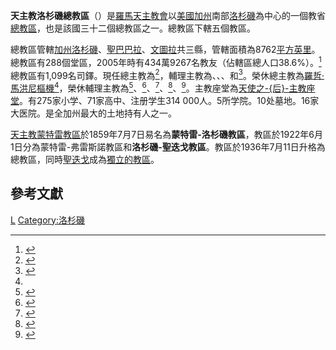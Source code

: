 {{Multiple issues|
{{Primarysources|time=2020-02-03T18:21:06+00:00}}
{{Refimprove|time=2020-02-03T18:21:06+00:00}}
}}
{{NoteTA
|1=zh-hk:雲先; zh-tw:文生;
|2=zh-hant:瑪爾定; zh-hans:玛尔定; zh-hk:瑪定;
}}
{{Infobox Roman Catholic diocese 
|Roman Catholic Diocese of = 天主教洛杉磯總教區 
|Latin name of diocese = Archidioecesis Angelorum in California
|border = catholic
|image = [[File:Lacathedral.jpg|250px]]
|caption = 天使之-{后}-主教座堂
|coat_of_arms = [[File:Roman_Catholic_Archdiocese_of_Los_Angeles.svg|175px]]
|coat_of_arms_caption = 總教區牧徽
|location = [[美國|美國]]洛杉磯
|territory = 洛杉磯縣、聖巴巴拉縣、文圖拉縣
|population = 434萬9267名（截至2005年）
|area = {{convert|8762|sqmi|km2|lk=on}}
|parishes = 288
|rite = [[罗马礼|罗马礼]]
|patron = [[聖比維阿娜|聖比維阿娜]]
|province = 洛杉磯
|established = 1808年4月8日
|cathedral = 天使之-{后}-主教座堂
|co-cathedral =
|leadership = 總主教 
|website = [https://lacatholics.org/ 總教區官方網站]
|pope = {{incumbent pope}}
|metropolitan = {{link-en|若瑟·歐拉西奧·戈梅斯|José Horacio Gómez}}
|coadjutor archbishop = 
|coadjutor bishop =
|auxiliary = {{link-en|羅勃·巴倫 (主教)|Robert Barron (bishop)|羅勃·E·巴倫}}<br />{{link-en|愛德華·威廉·克拉克|Edward William Clark}}<br />{{link-en|達味·G·奧康內爾|David G. O'Connell}}<br />{{link-en|瑪爾谷·V·杜魯多|Marc Vincent Trudeau}}<br />{{link-en|亞歷山大·敦布里格·阿克蘭|Alejandro Dumbrigue Aclan|亞歷山大·D·阿克蘭}}
|emeritus = [[羅哲·馬洪尼|羅哲·馬洪尼]]（榮休總主教）<br />{{link-en|多默·若望·柯瑞|Thomas John Curry|多默·J·柯瑞}}（榮休輔理主教）<br />{{link-en|亞歷山大·薩拉查|Alexander Salazar}}（榮休輔理主教）<br />{{link-en|若瑟·瑪定·沙爾托里斯|Joseph Martin Sartoris|若瑟·沙爾托里斯}}（榮休輔理主教）<br />{{link-en|吉拉·E·維爾克森|Gerald Eugene Wilkerson}}（榮休輔理主教）<br />{{link-en|加比諾·扎瓦拉|Gabino Zavala}}（榮休輔理主教）
|map = [[File:Archdiocese_of_Los_Angeles_map_1.png|250px]]
|map_caption = 紅色為總教區轄區
}}

'''天主教洛杉磯總教區'''（{{lang-la|Archidioecesis Angelorum in California}}）是[[羅馬天主教會|羅馬天主教會]]以[[美國|美國]][[加州|加州]]南部[[洛杉磯|洛杉磯]]為中心的一個教省[[總教區|總教區]]，也是該國三十二個總教區之一。總教區下轄五個教區。

總教區管轄[[加州|加州]][[洛杉磯縣|洛杉磯]]、[[聖巴巴拉縣_(加利福尼亞州)|聖巴巴拉]]、[[文圖拉縣_(加利福尼亞州)|文圖拉]]共三縣，管轄面積為8762[[平方英里|平方英里]]。總教區有288個堂區，2005年時有434萬9267名教友（佔轄區總人口38.6%）。<ref>{{cite web |title=Who We Are |url=https://lacatholics.org/who-we-are/ |publisher=Archdiocese of Los Angeles |accessdate=2020-02-03 |archiveurl=https://web.archive.org/web/20200203183641/https://lacatholics.org/who-we-are/ |archivedate=2020-02-03 |language=en |dead-url=no }}</ref>總教區有1,099名司鐸。現任總主教為{{link-en|若瑟·歐拉西奧·戈梅斯|José Horacio Gómez}}<ref name="V20110301">{{cite press release |title=RINUNCE E NOMINE, 01.03.2011 |url=https://press.vatican.va/content/salastampa/it/bollettino/pubblico/2011/03/01/0125/00304.html |publisher=Sala Stampa della Santa Sede |accessdate=2019-07-15 |archiveurl=https://web.archive.org/web/20190715085644/https://press.vatican.va/content/salastampa/it/bollettino/pubblico/2011/03/01/0125/00304.html |archivedate=2019-07-15 |language=it |date=2011-03-01 |dead-url=no }}</ref>，輔理主教為{{link-en|羅勃·巴倫 (主教)|Robert Barron (bishop)|羅勃·E·巴倫}}、{{link-en|愛德華·威廉·克拉克|Edward William Clark}}、{{link-en|達味·G·奧康內爾|David G. O'Connell}}、{{link-en|瑪爾谷·雲先·杜魯多|Marc Vincent Trudeau|瑪爾谷·V·杜魯多}}和{{link-en|亞歷山大·敦布里格·阿克蘭|Alejandro Dumbrigue Aclan|亞歷山大·D·阿克蘭}}<ref>{{cite web |title=Auxiliary Bishops of Los Angeles |url=https://lacatholics.org/auxiliary-bishops/ |publisher=Archdiocese of Los Angeles |accessdate=2020-02-03 |archiveurl=https://web.archive.org/web/20200203183951/https://lacatholics.org/auxiliary-bishops/ |archivedate=2020-02-03 |language=en |dead-url=no }}</ref>。榮休總主教為[[羅哲·馬洪尼|羅哲·馬洪尼]][[樞機|樞機]]<ref name="V20110301" />，榮休輔理主教為{{link-en|多默·若望·柯瑞|Thomas John Curry|多默·J·柯瑞}}<ref>{{cite press release |title=Rinunce e nomine, 03.04.2018 |url=https://press.vatican.va/content/salastampa/it/bollettino/pubblico/2018/04/03/0245/00525.html |publisher=Sala Stampa della Santa Sede |accessdate=2020-02-03 |archiveurl=https://web.archive.org/web/20200203182259/https://press.vatican.va/content/salastampa/it/bollettino/pubblico/2018/04/03/0245/00525.html |archivedate=2020-02-03 |language=it |date=2018-04-03 |dead-url=no }}</ref>、{{link-en|亞歷山大·薩拉查|Alexander Salazar}}<ref>{{cite press release |title=Resignations and Appointments, 19.12.2018 |url=https://press.vatican.va/content/salastampa/en/bollettino/pubblico/2018/12/19/181219b.html |publisher=Holy See Press Office |accessdate=2019-07-15 |archiveurl=https://web.archive.org/web/20190715085924/https://press.vatican.va/content/salastampa/en/bollettino/pubblico/2018/12/19/181219b.html |archivedate=2019-07-15 |language=en |date=2018-12-19 |dead-url=no }}</ref>、{{link-en|若瑟·瑪定·沙爾托里斯|Joseph Martin Sartoris|若瑟·沙爾托里斯}}<ref>{{cite press release |title=RINUNCE E NOMINE, 31.12.2002 |url=https://press.vatican.va/content/salastampa/it/bollettino/pubblico/2002/12/31/0650/02067.html |publisher=Sala Stampa della Santa Sede |accessdate=2019-07-15 |archiveurl=https://web.archive.org/web/20190715090002/https://press.vatican.va/content/salastampa/it/bollettino/pubblico/2002/12/31/0650/02067.html |archivedate=2019-07-15 |language=it |date=2002-12-31 |dead-url=no }}</ref>、{{link-en|吉拉·E·維爾克森|Gerald Eugene Wilkerson}}<ref name="V20150721">{{cite press release |title=Rinunce e nomine, 21.07.2015 |url=https://press.vatican.va/content/salastampa/it/bollettino/pubblico/2015/07/21/0585/01264.html |publisher=Sala Stampa della Santa Sede |accessdate=2019-07-15 |archiveurl=https://web.archive.org/web/20190715085731/https://press.vatican.va/content/salastampa/it/bollettino/pubblico/2015/07/21/0585/01264.html |archivedate=2019-07-15 |language=it |date=2015-07-21 |dead-url=no }}</ref>、{{link-en|加比諾·扎瓦拉|Gabino Zavala}}<ref>{{cite press release |title=RINUNCE E NOMINE, 04.01.2012 |url=https://press.vatican.va/content/salastampa/it/bollettino/pubblico/2012/01/04/0006/00017.html |publisher=Sala Stampa della Santa Sede |accessdate=2019-07-15 |archiveurl=https://web.archive.org/web/20190715090044/https://press.vatican.va/content/salastampa/it/bollettino/pubblico/2012/01/04/0006/00017.html |archivedate=2019-07-15 |language=it |date=2012-01-04 |dead-url=no }}</ref>。主教座堂為[[天使之后主教座堂|天使之-{后}-主教座堂]]。有275家小学、71家高中、注册学生314 000人。5所学院。10处墓地。16家大医院。是全加州最大的土地持有人之一。

[[天主教蒙特雷教區|天主教蒙特雷教區]]於1859年7月7日易名為'''蒙特雷-洛杉磯教區'''，教區於1922年6月1日分為蒙特雷-弗雷斯諾教區和'''洛杉磯-聖迭戈教區'''。教區於1936年7月11日升格為總教區，同時[[聖迭戈|聖迭戈]]成為[[天主教聖迭戈教區|獨立的教區]]。

== 參考文獻 ==
{{reflist}}

{{美國天主教教區}}

[[Category:美國天主教教區|L]]
[[Category:洛杉磯|Category:洛杉磯]]